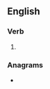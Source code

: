==English==

===Verb===
{{head|en|verb form}}

# {{en-third-person singular of|outvote}}

===Anagrams===
* {{anagrams|en|a=eoosttuv|votes out}}